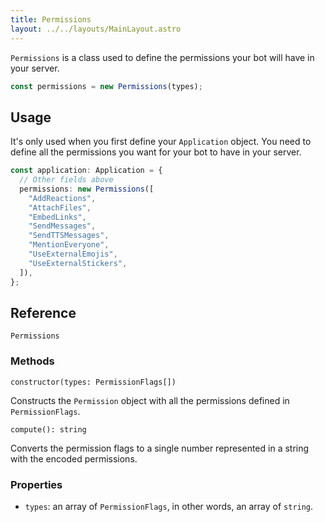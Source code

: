 ```yaml
---
title: Permissions
layout: ../../layouts/MainLayout.astro
---
```


`Permissions` is a class used to define the permissions your bot will have in your server.

```typescript
const permissions = new Permissions(types);
```

## Usage

It's only used when you first define your `Application` object. You need to define all the permissions you want for your bot to have
in your server.

```typescript
const application: Application = {
  // Other fields above
  permissions: new Permissions([
    "AddReactions",
    "AttachFiles",
    "EmbedLinks",
    "SendMessages",
    "SendTTSMessages",
    "MentionEveryone",
    "UseExternalEmojis",
    "UseExternalStickers",
  ]),
};
```

## Reference

`Permissions`

### Methods

`constructor(types: PermissionFlags[])`

Constructs the `Permission` object with all the permissions defined in `PermissionFlags`.

`compute(): string`

Converts the permission flags to a single number represented in a string with the encoded permissions.

### Properties

- `types`: an array of `PermissionFlags`, in other words, an array of `string`.
